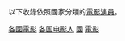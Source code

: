 {{Catnav|頁面分類|各種主題的頁面分類|按國家分類|各國人物|各國演員}}
{{Catnav|頁面分類|人物|各國人物|各國演員}}
{{Catnav|頁面分類|人物|各職業人物|演员|电影演员}}
{{Catnav|頁面分類|人物|各職業人物|演员|各國演員}}

以下收錄依照國家分類的[[電影演員|電影演員]]。
{{Commons category|Film actors by country}}
{{Categories by country|nocat}}

[[Category:各國電影|]]
[[Category:各国电影人|]]
[[Category:電影演員|國]]
[[Category:各國演員|電影]]